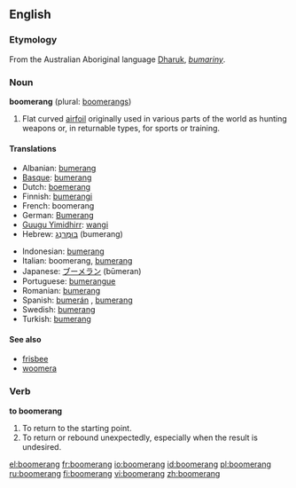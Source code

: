 ==English==

===Etymology===
From the Australian Aboriginal language [[Dharuk]], ''[[bumariny]]''.

===Noun===
'''boomerang''' (plural: [[boomerangs]])

# Flat curved [[airfoil]] originally used in various parts of the world as hunting weapons or, in returnable types, for sports or training.

====Translations====
{{top}}
*Albanian: [[bumerang]]
*[[Basque]]: [[bumerang]]
*Dutch: [[boemerang]] {{m}}
*Finnish: [[bumerangi]]
*French: boomerang
*German: [[Bumerang]] {{m}}
*[[Guugu Yimidhirr]]: [[wangi]]
*Hebrew: [[בומרנג|בּוּמֶרַנְג]] (bumerang) {{m}}
{{mid}}
*Indonesian: [[bumerang]]
*Italian: boomerang, [[bumerang]]
*Japanese: [[ブーメラン]] (būmeran)
*Portuguese: [[bumerangue]]
*Romanian: [[bumerang]]
*Spanish: [[bumerán]] {{m}}, [[bumerang]] {{m}}
*Swedish: [[bumerang]]
*Turkish: [[bumerang]]
{{bottom}}

====See also====
*[[frisbee]]<!-- both can refer to spinning flying toys -->
*[[woomera]]<!-- both refer to weapons used by Australian aborigines whose names derived from Australian aboriginal languages -->

===Verb===
'''to boomerang'''

# To return to the starting point.
# To return or rebound unexpectedly, especially when the result is undesired.

[[el:boomerang]]
[[fr:boomerang]]
[[io:boomerang]]
[[id:boomerang]]
[[pl:boomerang]]
[[ru:boomerang]]
[[fi:boomerang]]
[[vi:boomerang]]
[[zh:boomerang]]